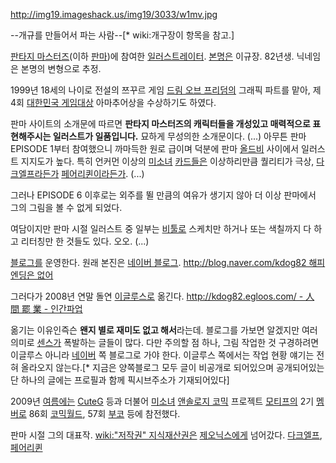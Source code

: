 http://img19.imageshack.us/img19/3033/w1mv.jpg

--개규를 만들어서 파는 사람--[* wiki:개구장이 항목을 참고.]

[[판타지 마스터즈]](이하 [[판마]])에 참여한 [[일러스트레이터]]. [[본명]]은 이규장. 82년생. 닉네임은 본명의 변형으로 추정.

1999년 18세의 나이로 전설의 쯔꾸르 게임 [[드림 오브 프리덤]]의 그래픽 파트를 맡아, 제 4회 [[대한민국 게임대상]] 아마추어상을 수상하기도 하였다.

판마 사이트의 소개문에 따르면 '''판타지 마스터즈의 캐릭터들을 개성있고 매력적으로 표현해주시는 일러스트가 일품입니다.''' 묘하게 무성의한 소개문이다. (...) 아무튼 판마 EPISODE 1부터 참여했으니 까마득한 원로 급이며 덕분에 판마 [[올드비]] 사이에서 일러스트 지지도가 높다. 특히 언커먼 이상의 [[미소녀]] [[카드]]들은 이상하리만큼 퀄리티가 극상, [[다크엘프]]라든가 [[페어리퀸]]이라든가. (...)

그러나 EPISODE 6 이후로는 외주를 뛸 만큼의 여유가 생기지 않아 더 이상 판마에서 그의 그림을 볼 수 없게 되었다.

여담이지만 판마 시절 일러스트 중 일부는 [[비툴]]로 스케치만 하거나 또는 색칠까지 다 하고 리터칭만 한 것들도 있다. 오오. (...)

[[블로그]]를 운영한다. 원래 본진은 [[네이버 블로그]]. [[http://blog.naver.com/kdog82 해피엔딩은 없어]]

그러다가 2008년 연말 돌연 [[이글루스]]로 옮긴다. [[http://kdog82.egloos.com/ - 人 間 罷 業 - 인간파업]]

옮기는 이유인즉슨 '''왠지 별로 재미도 없고 해서'''라는데. 블로그를 가보면 알겠지만 여러 의미로 [[센스]]가 폭발하는 글들이 많다. 다만 주의할 점 하나, 그림 작업한 것 구경하려면 이글루스 아니라 [[네이버]] 쪽 블로그로 가야 한다. 이글루스 쪽에서는 작업 현황 얘기는 전혀 올라오지 않는다.[* 지금은 양쪽블로그 모두 글이 비공개로 되어있으며 공개되어있는 단 하나의 글에는 프로필과 함께 픽시브주소가 기재되어있다]

2009년 [[여름]]에는 [[CuteG]] 등과 더불어 [[미소녀]] [[앤솔로지 코믹]] 프로젝트 [[모티프]]의 2기 [[멤버]]로 86회 [[코믹월드]], 57회 [[부코]] 등에 참전했다.

판마 시절 그의 대표작. [[wiki:"저작권" 지식재산권]]은 [[제오닉스]]에게 넘어갔다. [http://xion.idomz.net/bbs/data/icon/20090313073143.jpg 다크엘프], [http://xion.idomz.net/bbs/data/icon/1236897103/20090313073143.jpg 페어리퀸]
